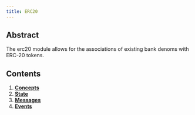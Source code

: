 ```yaml
---
title: ERC20
---
```


## Abstract

The erc20 module allows for the associations of existing bank denoms with ERC-20 tokens.


## Contents

1. **[Concepts](01_concepts.md)**
2. **[State](02_state.md)**
3. **[Messages](03_messages.md)**
4. **[Events](04_events.md)**
